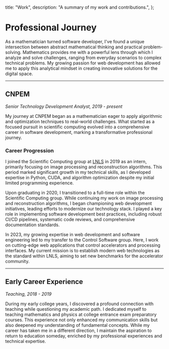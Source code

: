   title: "Work",
  description: "A summary of my work and contributions.",
};

# Professional Journey

As a mathematician turned software developer, I've found a unique intersection between abstract mathematical thinking and practical problem-solving. Mathematics provides me with a powerful lens through which I analyze and solve challenges, ranging from everyday scenarios to complex technical problems. My growing passion for web development has allowed me to apply this analytical mindset in creating innovative solutions for the digital space.

---

## CNPEM

_Senior Technology Development Analyst, 2019 - present_

My journey at CNPEM began as a mathematician eager to apply algorithmic and optimization techniques to real-world challenges. What started as a focused pursuit in scientific computing evolved into a comprehensive career in software development, marking a transformative professional journey.

### Career Progression

I joined the Scientific Computing group at [LNLS](https://lnls.cnpem.br/sirius/) in 2019 as an intern, primarily focusing on image processing and reconstruction algorithms. This period marked significant growth in my technical skills, as I developed expertise in Python, CUDA, and algorithm optimization despite my initial limited programming experience.

Upon graduating in 2020, I transitioned to a full-time role within the Scientific Computing group. While continuing my work on image processing and reconstruction algorithms, I began championing web development initiatives, leading efforts to modernize our technology stack. I played a key role in implementing software development best practices, including robust CI/CD pipelines, systematic code reviews, and comprehensive documentation standards.

In 2023, my growing expertise in web development and software engineering led to my transfer to the Control Software group. Here, I work on cutting-edge web applications that control accelerators and processing interfaces. My current mission is to establish modern web technologies as the standard within LNLS, aiming to set new benchmarks for the accelerator community.

---

## Early Career Experience

_Teaching, 2018 - 2019_

During my early college years, I discovered a profound connection with teaching while questioning my academic path. I dedicated myself to teaching mathematics and physics at college entrance exam preparatory courses. This experience not only enhanced my communication skills but also deepened my understanding of fundamental concepts. While my career has taken me in a different direction, I maintain the aspiration to return to education someday, enriched by my professional experiences and technical expertise.
